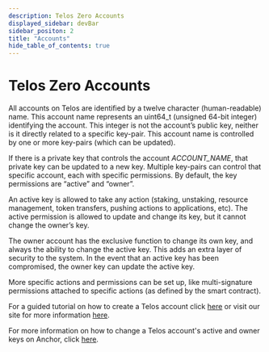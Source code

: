 ```yaml
---
description: Telos Zero Accounts
displayed_sidebar: devBar
sidebar_positon: 2
title: "Accounts"
hide_table_of_contents: true
---
```


# Telos Zero Accounts

All accounts on Telos are identified by a twelve character (human-readable) name. This account name represents an uint64\_t (unsigned 64-bit integer) identifying the account. This integer is not the account’s public key, neither is it directly related to a specific key-pair. This account name is controlled by one or more key-pairs (which can be updated).

If there is a private key that controls the account _ACCOUNT\_NAME_, that private key can be updated to a new key. Multiple key-pairs can control that specific account, each with specific permissions. By default, the key permissions are “active” and “owner”.

An active key is allowed to take any action (staking, unstaking, resource management, token transfers, pushing actions to applications, etc). The active permission is allowed to update and change its key, but it cannot change the owner’s key.

The owner account has the exclusive function to change its own key, and always the ability to change the active key. This adds an extra layer of security to the system. In the event that an active key has been compromised, the owner key can update the active key.

More specific actions and permissions can be set up, like multi-signature permissions attached to specific actions (as defined by the smart contract).

For a guided tutorial on how to create a Telos account click [here](/zero/about/accounts#creating-an-account) or visit our site for more information [here](https://www.telos.net/).

For more information on how to change a Telos account's active and owner keys on Anchor, click [here](https://help.telos.net/en\_US/security/how-to-change-telos-keys-using-anchor).
